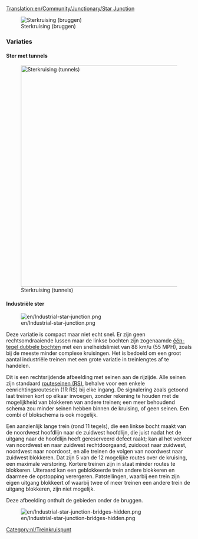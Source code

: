 [[Translation:en/Community/Junctionary/Star Junction]]

{{nl/Kruispuntenmenu}}

[[File:en/Star junction.png|none|frame|Sterkruising (bruggen)]]

{{nl/Kruispuntcriteria|Gemiddeld|2|2|2|2|1|1|0|1|0|0|0||Defecte treinen hebben alleen effect op dat ene spoor.|
*Handelt een groot aantal treinen tegelijkertijd af.
*Sommige aftakkingen zijn korter dan andere, waardoor sommige treinen onnodig wachten.
'''Tips'''
*Start met het bouwen van de bruggen of tunnels.
*Pas de grootte aan zodat elke aftakking lang genoeg is voor een complete trein.
*Maak het kleiner. Je kunt een vierkant uitsparen onder de bruggen.
*Gebruik een combinatie van bruggen en tunnels om de brug-/tunnellengte tot drie tegels te beperken (inclusief bruggenhoofden of tunnelingangen)
*Benodigd gebied: 14 x 14
}}



===Variaties===

==== Ster met tunnels ====

[[File:en/Star junction 2.png|none|thumb|600px|Sterkruising (tunnels)]]

==== Industriële ster ====

[[File:en/Industrial-star-junction.png]]

Deze variatie is compact maar niet echt snel. Er zijn geen rechtsomdraaiende lussen maar de linkse bochten zijn zogenaamde [[nl/Manual/Game Mechanics/Spelmechanisme#Treinen|één-tegel dubbele bochten]] met een snelheidslimiet van 88 km/u (55 MPH), zoals bij de meeste minder complexe kruisingen. Het is bedoeld om een groot aantal industriële treinen met een grote variatie in treinlengtes af te handelen. 

Dit is een rechtsrijdende afbeelding met seinen aan de rijzijde. Alle seinen zijn standaard [[nl/Manual/Seinen#Routeseinen|routeseinen (RS)]], behalve voor een enkele eenrichtingsroutesein (1R RS) bij elke ingang. De signalering zoals getoond laat treinen kort op elkaar invoegen, zonder rekening te houden met de mogelijkheid van blokkeren van andere treinen; een meer behoudend schema zou minder seinen hebben binnen de kruising, of geen seinen. Een combi of blokschema is ook mogelijk. 

Een aanzienlijk lange trein (rond 11 tegels), die een linkse bocht maakt van de noordwest hoofdlijn naar de zuidwest hoofdlijn, die juist nadat het de uitgang naar de hoofdlijn heeft gereserveerd defect raakt; kan al het verkeer van noordwest en naar zuidwest rechtdoorgaand, zuidoost naar zuidwest, noordwest naar noordoost, en alle treinen de volgen van noordwest naar zuidwest blokkeren. Dat zijn 5 van de 12 mogelijke routes over de kruising, een maximale verstoring. Kortere treinen zijn in staat minder routes te blokkeren. Uiteraard kan een geblokkeerde trein andere blokkeren en daarmee de opstopping verergeren. Patstellingen, waarbij een trein zijn eigen uitgang blokkeert of waarbij twee of meer treinen een andere trein de uitgang blokkeren, zijn niet mogelijk. 

Deze afbeelding onthult de gebieden onder de bruggen. 

[[File:en/Industrial-star-junction-bridges-hidden.png]]

{{nl/Kruispuntcriteria|Gemiddeld|2|0|1|1|0|1|1|1|0|0|0||Defecte treinen hebben effect op circa 5 van de 12 routes.|
* Kan worden gebruikt op een hoofdlijn.
* Benodigd gebied: 9 x 9}}

[[Category:nl/Treinkruispunt]]